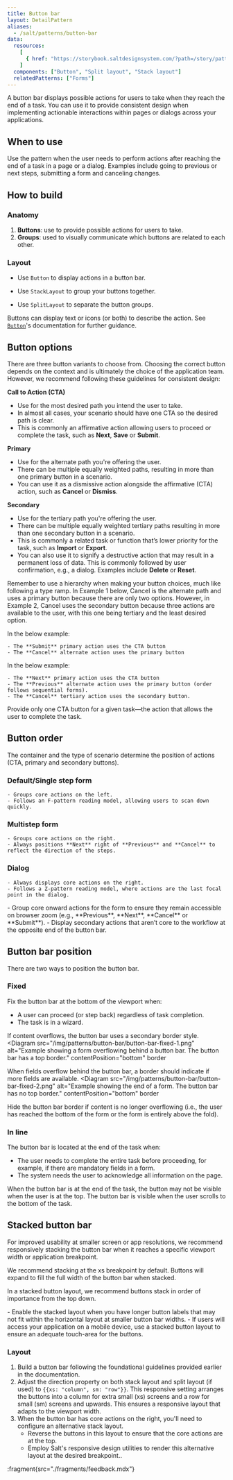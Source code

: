 ```yaml
---
title: Button bar
layout: DetailPattern
aliases:
  - /salt/patterns/button-bar
data:
  resources:
    [
      { href: "https://storybook.saltdesignsystem.com/?path=/story/patterns-button-bar--button-bar", label: "Button bar examples" },
    ]
  components: ["Button", "Split layout", "Stack layout"]
  relatedPatterns: ["Forms"]
---
```


A button bar displays possible actions for users to take when they reach the end of a task. You can use it to provide consistent design when implementing actionable interactions within pages or dialogs across your applications.

  <Diagram
    src="/img/patterns/button-bar/button-bar-hero-shot.png"
    alt="Example button bar, with CTA to the left then primary. On the right side there are two secondary buttons."
    contentPosition="top"
  />

## When to use

Use the pattern when the user needs to perform actions after reaching the end of a task in a page or a dialog. Examples include going to previous or next steps, submitting a form and canceling changes.

## How to build

### Anatomy

1. **Buttons**: use to provide possible actions for users to take.
2. **Groups**: used to visually communicate which buttons are related to each other.

  <Diagram
    src="/img/patterns/button-bar/button-bar-anatomy.png"
    alt="A button bar anatomy."
    contentPosition="top"
    border
  />

### Layout

* Use `Button` to display actions in a button bar.
* Use `StackLayout` to group your buttons together.
* Use `SplitLayout` to separate the button groups.

  <Diagram
    src="/img/patterns/button-bar/button-bar-layout-1.png"
    alt="A button bar layout."
    contentPosition="top"
    border
  />

  <Diagram
    src="/img/patterns/button-bar/button-bar-layout-2.png"
    alt="A button bar layout."
    contentPosition="top"
    border
  />

Buttons can display text or icons (or both) to describe the action. See [`Button`](/salt/components/button)'s documentation for further guidance.

## Button options

There are three button variants to choose from. Choosing the correct button depends on the context and is ultimately the choice of the application team. However, we recommend following these guidelines for consistent design:

**Call to Action (CTA)**
- Use for the most desired path you intend the user to take.
- In almost all cases, your scenario should have one CTA so the desired path is clear.
- This is commonly an affirmative action allowing users to proceed or complete the task, such as **Next**, **Save** or **Submit**.

**Primary**
- Use for the alternate path you're offering the user.
- There can be multiple equally weighted paths, resulting in more than one primary button in a scenario.
- You can use it as a dismissive action alongside the affirmative (CTA) action, such as **Cancel** or **Dismiss**.

**Secondary**
- Use for the tertiary path you're offering the user.
- There can be multiple equally weighted tertiary paths resulting in more than one secondary button in a scenario.
- This is commonly a related task or function that’s lower priority for the task, such as **Import** or **Export**.
- You can also use it to signify a destructive action that may result in a permanent loss of data. This is commonly followed by user confirmation, e.g., a dialog. Examples include **Delete** or **Reset**.

Remember to use a hierarchy when making your button choices, much like following a type ramp. In Example 1 below, Cancel is the alternate path and uses a primary button because there are only two options. However, in Example 2, Cancel uses the secondary button because three actions are available to the user, with this one being tertiary and the least desired option.

In the below example:

    - The **Submit** primary action uses the CTA button
    - The **Cancel** alternate action uses the primary button

  <Diagram
    src="/img/patterns/button-bar/button-options-example-1.png"
    alt="Example showing button bar with Submit on the left as a CTA, and Cancel as primary to the right of Submit."
    caption="Example showing button bar with Submit on the left as a CTA, and Cancel as primary to the right of Submit."
    contentPosition="top"
  />

In the below example:

    - The **Next** primary action uses the CTA button
    - The **Previous** alternate action uses the primary button (order follows sequential forms).
    - The **Cancel** tertiary action uses the secondary button.

  <Diagram
    src="/img/patterns/button-bar/button-options-example-2.png"
    alt="Example showing button bar with Next button on right as CTA, Previous as primary to the left of Next, and Cancel as secondary to the left of Previous."
    caption="Example showing button bar with Next button on right as CTA, Previous as primary to the left of Next, and Cancel as secondary to the left of Previous."
    contentPosition="top"
  />

<ExampleContainer type="positive" customPillText="Best practices">
  Provide only one CTA button for a given task—the action that allows the user to complete the task.
</ExampleContainer>

## Button order

The container and the type of scenario determine the position of actions (CTA, primary and secondary buttons).

### Default/Single step form
    - Groups core actions on the left.
    - Follows an F-pattern reading model, allowing users to scan down quickly.

  <Diagram
    src="/img/patterns/button-bar/vert-nav-layout-2.png"
    alt="Example showing default button bar order, Submit CTA on the left and Cancel primary to the right of Submit."
    caption="Example showing default button bar order, Submit CTA on the left and Cancel primary to the right of Submit."
    contentPosition="top"
    border
  />
    
### Multistep form
    - Groups core actions on the right.
    - Always positions **Next** right of **Previous** and **Cancel** to reflect the direction of the steps.

  <Diagram
    src="/img/patterns/button-bar/vert-nav-layout-3.png"
    alt="Example showing form with button bar underneath and core actions on the right."
    caption="Example showing form with button bar underneath and core actions on the right."
    contentPosition="top"
    border
  />

### Dialog
    - Always displays core actions on the right.
    - Follows a Z-pattern reading model, where actions are the last focal point in the dialog.

  <Diagram
    src="/img/patterns/button-bar/vert-nav-layout-4.png"
    alt="Example showing a dialog with a form and button bar underneath. The core actions are on the right."
    caption="Example showing a dialog with a form and button bar underneath. The core actions are on the right."
    contentPosition="bottom"
    border
  />

<ExampleContainer type="positive" customPillText="Best practices">
  - Group core onward actions for the form to ensure they remain accessible on browser zoom (e.g., **Previous**, **Next**, **Cancel** or **Submit**).
  - Display secondary actions that aren’t core to the workflow at the opposite end of the button bar.
</ExampleContainer>

## Button bar position

There are two ways to position the button bar.

### Fixed

Fix the button bar at the bottom of the viewport when:
- A user can proceed (or step back) regardless of task completion.
- The task is in a wizard.

If content overflows, the button bar uses a secondary border style.
<Diagrams>
  <Diagram
    src="/img/patterns/button-bar/button-bar-fixed-1.png"
    alt="Example showing a form overflowing behind a button bar. The button bar has a top border."
    contentPosition="bottom"
    border
  >
  When fields overflow behind the button bar, a border should indicate if more fields are available. 
  </Diagram>
  <Diagram
    src="/img/patterns/button-bar/button-bar-fixed-2.png"
    alt="Example showing the end of a form. The button bar has no top border."
    contentPosition="bottom"
    border
  >
  Hide the button bar border if content is no longer overflowing (i.e., the user has reached the bottom of the form or the form is entirely above the fold).
  </Diagram>
</Diagrams>

### In line

The button bar is located at the end of the task when:
- The user needs to complete the entire task before proceeding, for example, if there are mandatory fields in a form.
- The system needs the user to acknowledge all information on the page.

<Diagrams>
  <Diagram
    src="/img/patterns/button-bar/button-bar-in-line-1.png"
    alt="Example showing an overflowing form."
    contentPosition="bottom"
    border
  >
  When the button bar is at the end of the task, the button may not be visible when the user is at the top.
  </Diagram>
  <Diagram
    src="/img/patterns/button-bar/button-bar-in-line-2.png"
    alt="Example showing the bottom of a form with buttons."
    contentPosition="bottom"
    border
  >
  The button bar is visible when the user scrolls to the bottom of the task.
  </Diagram>
</Diagrams>

## Stacked button bar

For improved usability at smaller screen or app resolutions, we recommend responsively stacking the button bar when it reaches a specific viewport width or application breakpoint. 

We recommend stacking at the xs breakpoint by default. Buttons will expand to fill the full width of the button bar when stacked.

In a stacked button layout, we recommend buttons stack in order of importance from the top down.

  <Diagram
    src="/img/patterns/button-bar/vert-nav-layout-5.png"
    alt="Example button bar, vertically stacked."
    contentPosition="top"
    border
  />

<ExampleContainer type="positive" customPillText="Best practices">
  - Enable the stacked layout when you have longer button labels that may not fit within the horizontal layout at smaller button bar widths.
  - If users will access your application on a mobile device, use a stacked button layout to ensure an adequate touch-area for the buttons.
</ExampleContainer>

### Layout

1. Build a button bar following the foundational guidelines provided earlier in the documentation.
2. Adjust the direction property on both stack layout and split layout (if used) to `{{xs: "column", sm: "row"}}`. This responsive setting arranges the buttons into a column for extra small (xs) screens and a row for small (sm) screens and upwards. This ensures a responsive layout that adapts to the viewport width.
3. When the button bar has core actions on the right, you'll need to configure an alternative stack layout.
    - Reverse the buttons in this layout to ensure that the core actions are at the top.
    - Employ Salt's responsive design utilities to render this alternative layout at the desired breakpoint..

  <Diagram
    src="/img/patterns/button-bar/button-bar-building-stacked-button-bar-1.png"
    alt="Diagram showing how to build a stacked button bar."
    contentPosition="top"
    border
  />

  <Diagram
    src="/img/patterns/button-bar/button-bar-building-stacked-button-bar-2.png"
    alt="Diagram showing how to build a stacked button bar."
    contentPosition="top"
    border
  />

:fragment{src="./fragments/feedback.mdx"}
